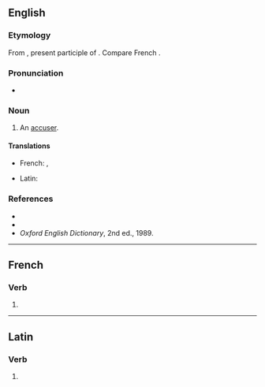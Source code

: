 ==English==

===Etymology===
From {{etyl|la|en}} {{m|la|accusans}}, present participle of {{m|la|accusare}}. Compare French {{m|fr|accusant}}.

===Pronunciation===
* {{IPA|/əˈkjuːzənt/|lang=en}}

===Noun===
{{en-noun}}

# {{lb|en|obsolete}} An [[accuser]].

====Translations====
{{trans-top|accuser}}
* French: {{t+|fr|accusateur|m}}, {{t+|fr|plaignant}}
{{trans-mid}}
* Latin: {{t|la|accusans}}
{{trans-bottom}}

===References===
* {{R:Webster 1828}}
* {{R:Webster 1913}}
* ''Oxford English Dictionary'', 2nd ed., 1989.

----

==French==

===Verb===
{{head|fr|present participle}}

# {{present participle of|accuser|lang=fr|nocat=1}}

----

==Latin==

===Verb===
{{la-verb-form|accūsant}}

# {{inflection of|accūsō||3|p|pres|actv|indc|lang=la}}